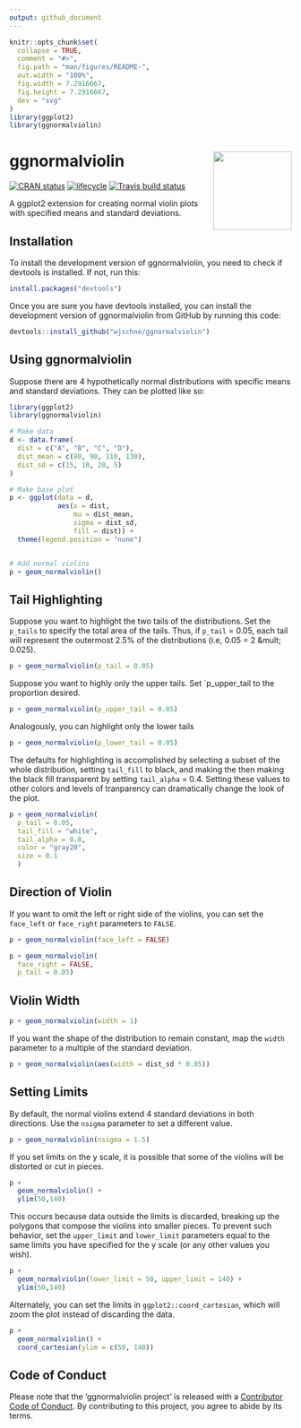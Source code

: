 ```yaml
---
output: github_document
---
```


<!-- README.md is generated from README.Rmd. Please edit that file -->

```r
knitr::opts_chunk$set(
  collapse = TRUE,
  comment = "#>",
  fig.path = "man/figures/README-",
  out.width = "100%",
  fig.width = 7.2916667,
  fig.height = 7.2916667,
  dev = "svg"
)
library(ggplot2)
library(ggnormalviolin)
```



# ggnormalviolin <img src="man/figures/logo.png" align="right" height=140/>

[![CRAN status](https://www.r-pkg.org/badges/version/ggnormalviolin)](https://cran.r-project.org/package=ggnormalviolin) [![lifecycle](https://img.shields.io/badge/lifecycle-experimental-orange.svg)](https://www.tidyverse.org/lifecycle/#experimental)
[![Travis build status](https://travis-ci.org/wjschne/ggnormviolin.svg?branch=master)](https://travis-ci.org/wjschne/ggnormviolin)


A ggplot2 extension for creating normal violin plots with specified means and standard deviations.

## Installation 

To install the development version of ggnormalviolin, you need to check
if devtools is installed. If not, run this:

```r
install.packages("devtools")
```

Once you are sure you have devtools installed, you can install the
development version of ggnormalviolin from GitHub by running this code:

```r
devtools::install_github("wjschne/ggnormalviolin")
```

## Using ggnormalviolin

Suppose there are 4 hypothetically normal distributions with specific means and standard deviations. They can be plotted like so:

```r
library(ggplot2)
library(ggnormalviolin)

# Make data
d <- data.frame(
  dist = c("A", "B", "C", "D"),
  dist_mean = c(80, 90, 110, 130),
  dist_sd = c(15, 10, 20, 5)
)

# Make base plot
p <- ggplot(data = d, 
            aes(x = dist,
                mu = dist_mean,
                sigma = dist_sd,
                fill = dist)) +
  theme(legend.position = "none")


# Add normal violins
p + geom_normalviolin()
```

## Tail Highlighting

Suppose you want to highlight the two tails of the distributions. Set the `p_tails` to specify the total area of the tails. Thus, if `p_tail` = 0.05, each tail will represent the outermost 2.5% of the distributions (i.e, 0.05 = 2 &mult; 0.025).


```r
p + geom_normalviolin(p_tail = 0.05)
```

Suppose you want to highly only the upper tails. Set   `p_upper_tail to the proportion desired. 

```r
p + geom_normalviolin(p_upper_tail = 0.05)
```

Analogously, you can highlight only the lower tails 

```r
p + geom_normalviolin(p_lower_tail = 0.05)
```

The defaults for highlighting is accomplished by selecting a subset of the whole distribution, setting `tail_fill` to black, and making the then making the black fill transparent by setting `tail_alpha` = 0.4. Setting these values to other colors and levels of tranparency can dramatically change the look of the plot.

```r
p + geom_normalviolin(
  p_tail = 0.05, 
  tail_fill = "white", 
  tail_alpha = 0.8,
  color = "gray20",
  size = 0.1
  )
```

## Direction of Violin

If you want to omit the left or right side of the violins, you can set the `face_left` or `face_right` parameters to `FALSE`.

```r
p + geom_normalviolin(face_left = FALSE)

p + geom_normalviolin(
  face_right = FALSE, 
  p_tail = 0.05)

```


## Violin Width


```r
p + geom_normalviolin(width = 1)
```

If you want the shape of the distribution to remain constant, map the `width` parameter to a multiple of the standard deviation.

```r
p + geom_normalviolin(aes(width = dist_sd * 0.05))

```

## Setting Limits

By default, the normal violins extend 4 standard deviations in both directions. Use the `nsigma` parameter to set a different value.

```r
p + geom_normalviolin(nsigma = 1.5)
```

If you set limits on the y scale, it is possible that some of the violins will be distorted or cut in pieces.

```r
p + 
  geom_normalviolin() +
  ylim(50,140)
```

This occurs because data outside the limits is discarded, breaking up the polygons that compose the violins into smaller pieces. To prevent such behavior, set the `upper_limit` and `lower_limit` parameters equal to the same limits you have specified for the y scale (or any other values you wish).

```r
p + 
  geom_normalviolin(lower_limit = 50, upper_limit = 140) +
  ylim(50,140)
```

Alternately, you can set the limits in `ggplot2::coord_cartesian`, which will zoom the plot instead of discarding the data.

```r
p + 
  geom_normalviolin() +
  coord_cartesian(ylim = c(50, 140)) 
```

## Code of Conduct

Please note that the 'ggnormalviolin project' is released with a [Contributor Code of Conduct](CODE_OF_CONDUCT.md). By contributing to this project, you agree to abide by its terms.
